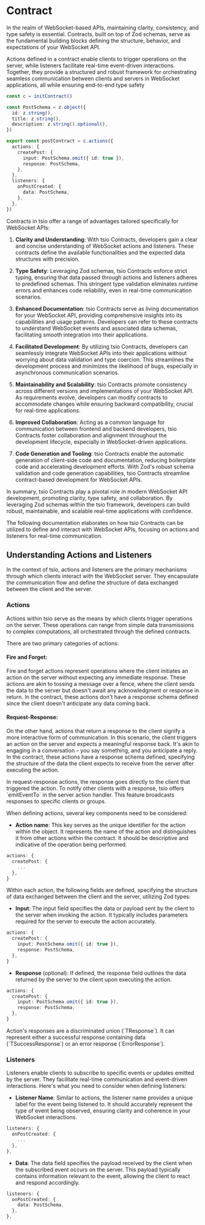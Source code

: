 
# Contract

In the realm of WebSocket-based APIs, maintaining clarity, consistency, and type safety is essential. Contracts, built on top of Zod schemas, serve as the fundamental building blocks defining the structure, behavior, and expectations of your WebSocket API.

Actions defined in a contract enable clients to trigger operations on the server, while listeners facilitate
real-time event-driven interactions. Together, they provide a structured and robust framework for orchestrating
seamless communication between clients and servers in WebSocket applications, all while ensuring end-to-end
type safety

```typescript filename="post-contract.ts" copy
const c = initContract()

const PostSchema = z.object({
  id: z.string(),
  title: z.string(),
  description: z.string().optional(),
})

export const postContract = c.actions({
  actions: {
    createPost: {
      input: PostSchema.omit({ id: true }),
      response: PostSchema,
    },
  },
  listeners: {
    onPostCreated: {
      data: PostSchema,
    },
  },
})
```

Contracts in tsio offer a range of advantages tailored specifically for WebSocket APIs:

1. **Clarity and Understanding**: With tsio Contracts, developers gain a clear and concise understanding of WebSocket actions and listeners. These contracts define the available functionalities and the expected data structures with precision.

2. **Type Safety**: Leveraging Zod schemas, tsio Contracts enforce strict typing, ensuring that data passed through actions and listeners adheres to predefined schemas. This stringent type validation eliminates runtime errors and enhances code reliability, even in real-time communication scenarios.

3. **Enhanced Documentation**: tsio Contracts serve as living documentation for your WebSocket API, providing comprehensive insights into its capabilities and usage patterns. Developers can refer to these contracts to understand WebSocket events and associated data schemas, facilitating smooth integration into their applications.

4. **Facilitated Development**: By utilizing tsio Contracts, developers can seamlessly integrate WebSocket APIs into their applications without worrying about data validation and type coercion. This streamlines the development process and minimizes the likelihood of bugs, especially in asynchronous communication scenarios.

5. **Maintainability and Scalability**: tsio Contracts promote consistency across different versions and implementations of your WebSocket API. As requirements evolve, developers can modify contracts to accommodate changes while ensuring backward compatibility, crucial for real-time applications.

6. **Improved Collaboration**: Acting as a common language for communication between frontend and backend developers, tsio Contracts foster collaboration and alignment throughout the development lifecycle, especially in WebSocket-driven applications.

7. **Code Generation and Tooling**: tsio Contracts enable the automatic generation of client-side code and documentation, reducing boilerplate code and accelerating development efforts. With Zod's robust schema validation and code generation capabilities, tsio Contracts streamline contract-based development for WebSocket APIs.

In summary, tsio Contracts play a pivotal role in modern WebSocket API development, promoting clarity, type safety, and collaboration. By leveraging Zod schemas within the tsio framework, developers can build robust, maintainable, and scalable real-time applications with confidence.

The following documentation elaborates on how tsio Contracts can be utilized to define and interact with WebSocket APIs, focusing on actions and listeners for real-time communication.

## Understanding Actions and Listeners

In the context of tsio, actions and listeners are the primary mechanisms through which clients interact with the WebSocket server. They encapsulate the communication flow and define the structure of data exchanged between the client and the server.

### Actions

Actions within tsio serve as the means by which clients trigger operations on the server. These operations can range from simple data transmissions to complex computations, all orchestrated through the defined contracts.

There are two primary categories of actions:

#### Fire and Forget:

Fire and forget actions represent operations where the client initiates an action on the server without expecting any immediate response. These actions are akin to tossing a message over a fence, where the client sends the data to the server but doesn't await any acknowledgment or response in return. In the contract, these actions don't have a response schema defined since the client doesn't anticipate any data coming back.

#### Request-Response:

On the other hand, actions that return a response to the client signify a more interactive form of communication. In this scenario, the client triggers an action on the server and expects a meaningful response back. It's akin to engaging in a conversation – you say something, and you anticipate a reply. In the contract, these actions have a response schema defined, specifying the structure of the data the client expects to receive from the server after executing the action.

<Callout type="warning">
  In request-response actions, the response goes directly to the client that triggered the action.
  To notify other clients with a response, tsio offers `emitEventTo` in the server action handler.
  This feature broadcasts responses to specific clients or groups.
</Callout>

When defining actions, several key components need to be considered:

- **Action name**: This key serves as the unique identifier for the action within the object. It represents the name of the action and distinguishes it from other actions within the contract. It should be descriptive and indicative of the operation being performed.

```typescript filename="post-contract.ts" {2} copy
actions: {
  createPost: {
    ...
  },
}
```

Within each action, the following fields are defined, specifying the structure of data exchanged between the client and the server, utilizing Zod types:

- **Input**: The input field specifies the data or payload sent by the client to the server when invoking the action. It typically includes parameters required for the server to execute the action accurately.

```typescript filename="post-contract.ts" {3} copy
actions: {
  createPost: {
    input: PostSchema.omit({ id: true }),
    response: PostSchema,
  },
}
```

- **Response** (optional): If defined, the response field outlines the data returned by the server to the client upon executing the action.

```typescript filename="post-contract.ts" {4} copy
actions: {
  createPost: {
    input: PostSchema.omit({ id: true }),
    response: PostSchema,
  },
}
```

<Callout type="info">
  Action's responses are a discriminated union (`TResponse<Data>`). It can represent either a successful response containing data (`TSuccessResponse<Data>`) or an error response (`ErrorResponse`).
</Callout>

### Listeners

Listeners enable clients to subscribe to specific events or updates emitted by the server. They facilitate real-time communication and event-driven interactions. Here's what you need to consider when defining listeners:

- **Listener Name**: Similar to actions, the listener name provides a unique label for the event being listened to. It should accurately represent the type of event being observed, ensuring clarity and coherence in your WebSocket interactions.

```typescript filename="post-contract.ts" {2} copy
listeners: {
  onPostCreated: {
    ...
  },
},
```

- **Data**: The data field specifies the payload received by the client when the subscribed event occurs on the server. This payload typically contains information relevant to the event, allowing the client to react and respond accordingly.

```typescript filename="post-contract.ts" {3} copy
listeners: {
  onPostCreated: {
    data: PostSchema,
  },
},
```
